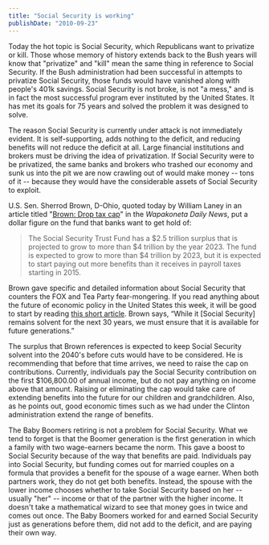 ```yaml
---
title: "Social Security is working"
publishDate: "2010-09-23"
---
```


Today the hot topic is Social Security, which Republicans want to privatize or kill. Those whose memory of history extends back to the Bush years will know that "privatize" and "kill" mean the same thing in reference to Social Security. If the Bush administration had been successful in attempts to privatize Social Security, those funds would have vanished along with people's 401k savings. Social Security is not broke, is not "a mess," and is in fact the most successful program ever instituted by the United States. It has met its goals for 75 years and solved the problem it was designed to solve.

The reason Social Security is currently under attack is not immediately evident. It is self-supporting, adds nothing to the deficit, and reducing benefits will not reduce the deficit at all. Large financial institutions and brokers must be driving the idea of privatization. If Social Security were to be privatized, the same banks and brokers who trashed our economy and sunk us into the pit we are now crawling out of would make money -- tons of it -- because they would have the considerable assets of Social Security to exploit.

U.S. Sen. Sherrod Brown, D-Ohio, quoted today by William Laney in an article titled "[Brown: Drop tax cap](http://www.wapakdailynews.com/content/view/223438/27/)" in the _Wapakoneta Daily News_, put a dollar figure on the fund that banks want to get hold of:

> The Social Security Trust Fund has a $2.5 trillion surplus that is projected to grow to more than $4 trillion by the year 2023. The fund is expected to grow to more than $4 trillion by 2023, but it is expected to start paying out more benefits than it receives in payroll taxes starting in 2015.

Brown gave specific and detailed information about Social Security that counters the FOX and Tea Party fear-mongering. If you read anything about the future of economic policy in the United States this week, it will be good to start by reading [this short article](http://www.wapakdailynews.com/content/view/223438/27/). Brown says, “While it \[Social Security\] remains solvent for the next 30 years, we must ensure that it is available for future generations.”

The surplus that Brown references is expected to keep Social Security solvent into the 2040's before cuts would have to be considered. He is recommending that before that time arrives, we need to raise the cap on contributions. Currently, individuals pay the Social Security contribution on the first $106,800.00 of annual income, but do not pay anything on income above that amount. Raising or eliminating the cap would take care of extending benefits into the future for our children and grandchildren. Also, as he points out, good economic times such as we had under the Clinton administration extend the range of benefits.

The Baby Boomers retiring is not a problem for Social Security. What we tend to forget is that the Boomer generation is the first generation in which a family with two wage-earners became the norm. This gave a boost to Social Security because of the way that benefits are paid. Individuals pay into Social Security, but funding comes out for married couples on a formula that provides a benefit for the spouse of a wage earner. When both partners work, they do not get both benefits. Instead, the spouse with the lower income chooses whether to take Social Security based on her -- usually "her" -- income or that of the partner with the higher income. It doesn't take a mathematical wizard to see that money goes in twice and comes out once. The Baby Boomers worked for and earned Social Security just as generations before them, did not add to the deficit, and are paying their own way.
